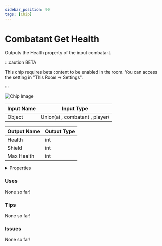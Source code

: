 ```yaml
---
sidebar_position: 90
tags: [Chip]
---
```


# Combatant Get Health

Outputs the Health property of the input combatant.

:::caution BETA

This chip requires beta content to be enabled in the room. You can access the setting in "This Room -> Settings".

:::

![Chip Image](/svg/3967a8ad-4237-4ae7-8cbf-850d8e24fe30.svg)

| Input Name | Input Type |
|-----------|-----------|
| Object | Union(ai , combatant , player) |

| Output Name | Output Type |
|-----------|-----------|
| Health | int |
| Shield | int |
| Max Health | int |


<details>
  <summary>Properties</summary>
  <div>
    <div>
    <table>
      <thead>
        <tr>
          <th>Is beta required?</th>
          <th>✅</th>
        </tr>
        <tr>
          <th>Is this chip a trolling risk?</th>
          <th>❌</th>
        </tr>
        <tr>
          <th>Chip UUPD</th>
          <th>._uuid</th>
        </tr>
      </thead>
    </table>
    </div>
  </div>
</details>

### Uses

None so far!

### Tips

None so far!

### Issues

None so far!